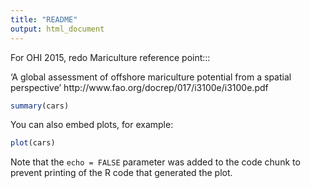 ```yaml
---
title: "README"
output: html_document
---
```


For OHI 2015, redo Mariculture reference point:::

'A global assessment of offshore mariculture potential from a spatial perspective'
http://www.fao.org/docrep/017/i3100e/i3100e.pdf

```r
summary(cars)
```

You can also embed plots, for example:

```r
plot(cars)
```

Note that the `echo = FALSE` parameter was added to the code chunk to prevent printing of the R code that generated the plot.
